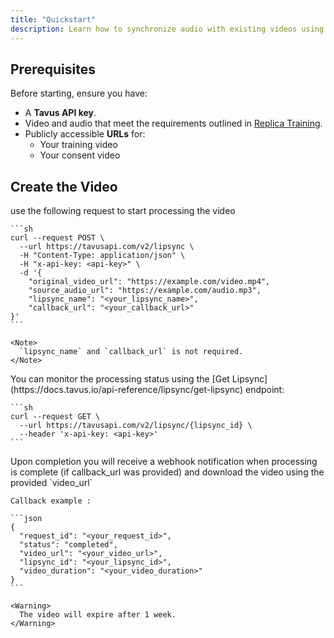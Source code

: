 ```yaml
---
title: "Quickstart"
description: Learn how to synchronize audio with existing videos using Tavus’s lipsync service.
---
```


## Prerequisites

Before starting, ensure you have:

- A **Tavus API key**.
- Video and audio that meet the requirements outlined in [Replica Training](https://docs.tavus.io/sections/lipsync/overview#getting-started).
- Publicly accessible **URLs** for:
  - Your training video
  - Your consent video

## Create the Video

<Steps>
  <Step title="Make a Request">
    use the following request to start processing the video

    ```sh
    curl --request POST \
      --url https://tavusapi.com/v2/lipsync \
      -H "Content-Type: application/json" \
      -H "x-api-key: <api-key>" \
      -d '{
        "original_video_url": "https://example.com/video.mp4",
        "source_audio_url": "https://example.com/audio.mp3",
        "lipsync_name": "<your_lipsync_name>",
        "callback_url": "<your_callback_url>"
    }'
    ```

    <Note>
      `lipsync_name` and `callback_url` is not required.
    </Note>
  </Step>
  <Step title="Check Video Status">
    You can monitor the processing status using the [Get Lipsync](https://docs.tavus.io/api-reference/lipsync/get-lipsync) endpoint:

    ```sh
    curl --request GET \
      --url https://tavusapi.com/v2/lipsync/{lipsync_id} \
      --header 'x-api-key: <api-key>'
    ```
  </Step>
  <Step title="Completion">
    Upon completion you will receive a webhook notification when processing is complete (if callback_url was provided) and download the video using the provided `video_url` 

    Callback example :

    ```json
    {
      "request_id": "<your_request_id>",
      "status": "completed",
      "video_url": "<your_video_url>",
      "lipsync_id": "<your_lipsync_id>",
      "video_duration": "<your_video_duration>"
    }
    ```

    <Warning>
      The video will expire after 1 week.
    </Warning>
  </Step>
</Steps>
